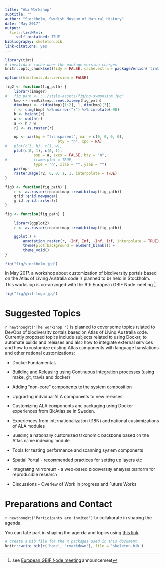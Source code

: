 ```yaml
---
title: "ALA Workshop"
subtitle: ""
author: "Stockholm, Swedish Museum of Natural History"
date: "May 2017"
output:
  tint::tintHtml: 
     self_contained: TRUE
bibliography: skeleton.bib
link-citations: yes
---
```


```r
library(tint)
# invalidate cache when the package version changes
knitr::opts_chunk$set(tidy = FALSE, cache.extra = packageVersion('tint'))

options(htmltools.dir.version = FALSE)

fig2 <- function(fig_path) {
	library(imager)
#	fig_path <- "../style-assets/fig/bg-symposium.jpg"
	bmp <- readbitmap::read.bitmap(fig_path)
	dim(bmp) <- c(dim(bmp)[1:2], 1, dim(bmp)[3])
	r <- cimg(bmp) %>% mirror("x") %>% imrotate(-90)
	h <- height(r)
	w <- width(r)
	a <- h / w
	r2 <- as.raster(r)

	op <- par(bg = "transparent", mar = c(0, 0, 0, 0), 
						bty = "n", xpd = NA)
#	plot(c(1, h), c(1, w), 
	plot(c(0, 1), c(0, 1),
			 asp = a, axes = FALSE, bty = "n", 
#			 frame.plot = TRUE,
			 type = "n", xlab = "", ylab = "")
	par(op)
	rasterImage(r2, 0, 0, 1, 1, interpolate = TRUE)
}

fig3 <- function(fig_path) {
	r <- as.raster(readbitmap::read.bitmap(fig_path))
	grid::grid.newpage()
	grid::grid.raster(r)
}

fig <- function(fig_path) {

	library(ggplot2)
	r <- as.raster(readbitmap::read.bitmap(fig_path))

	ggplot() +
		annotation_raster(r, -Inf, Inf, -Inf, Inf, interpolate = TRUE) +
		theme(plot.background = element_blank()) +
		theme_void()
}


```


```r
fig("fig/stockholm.jpg")
```

In May 2017, a workshop about customization of biodiversity portals based on the Atlas of Living Australia code is planned to be held in Stockholm. This workshop is co-arranged with the 9th European GBIF Node meeting ^[see [European GBIF Node meeting](https://bioatlas.se/registration-is-open-to-the-9th-european-gbif-nodes-meeting/) announcement].


```r
fig("fig/gbif-logo.jpg")
```

# Suggested Topics

`r newthought('The workshop ')` is planned to cover some topics related to DevOps of biodiversity portals based on [Atlas of Living Australia code](https://github.com/AtlasofLivingAustralia). Currently proposed topics include subjects related to using Docker, to automate builds and releases and also how to integrate external services and how to customize existing Atlas components with language translations and other national customizations:

- Docker Fundamentals

- Building and Releasing using Continuous Integration processes (using make, git, travis and docker)

- Adding "non-core" components to the system composition 

- Upgrading indvidual ALA components to new releases

- Customizing ALA components and packaging using Docker - experiences from BioAtlas.se in Sweden.

- Experiences from internationalization (I18N) and national customizations of ALA modules

- Building a nationally customized taxonomic backbone based on the Atlas name indexing module

- Tools for testing performance and scanning system components

- Spatial Portal - recommended practices for setting up layers etc

- Integrating Mirroreum - a web-based biodiversity analysis platform for reproducible research

- Discussions - Overiew of Work in progress and Future Works

# Preparations and Contact

`r newthought('Participants are invited')` to collaborate in shaping the agenda. 

You can take part in shaping the agenda and topics using [this link](https://).


```r
# create a bib file for the R packages used in this document
knitr::write_bib(c('base', 'rmarkdown'), file = 'skeleton.bib')
```
